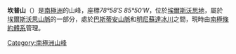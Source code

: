 {{Coord|78|58|S|85|50|W|source:GNIS|display=title}}

'''坎普山'''（{{lang-en|Camp Hills}}）是[[南極洲|南極洲]]的山峰，座標''78°58′S 85°50′W''，位於[[埃爾斯沃思地|埃爾斯沃思地]]，屬於[[埃爾斯沃思山脈|埃爾斯沃思山脈]]的一部分，處於[[巴斯蒂安山脈|巴斯蒂安山脈]]和[[明尼蘇達冰川|明尼蘇達冰川]]之間，現時由[[南極條約體系|南極條約體系]]管理。

{{DEFAULTSORT:Camp Hills}}
[[Category:南極洲山峰|Category:南極洲山峰]]


{{EllsworthLand-geo-stub}}